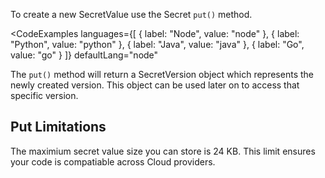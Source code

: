 To create a new SecretValue use the Secret `put()` method.

<CodeExamples 
	languages={[
	{
		label: "Node",
		value: "node"
	},
	{
		label: "Python",
		value: "python"
	},
	{
		label: "Java",
		value: "java"
	},
	{
		label: "Go",
		value: "go"
	}
	]}
	defaultLang="node"
>

<CodeSnippet snippet="nitrictech/node-sdk/examples/secrets/put.ts" />

<CodeSnippet snippet="nitrictech/python-sdk/examples/secrets/put.py" />

<CodeSnippet snippet="nitrictech/java-sdk/src/test/java/examples/secrets/Put.java" />

<CodeSnippet snippet="nitrictech/go-sdk/examples/secrets/put.go" />

</CodeExamples>

The `put()` method will return a SecretVersion object which represents the newly created version. This object can be used later on to access that specific version.

## Put Limitations

The maximium secret value size you can store is 24 KB. This limit ensures your code is compatiable across Cloud providers.
